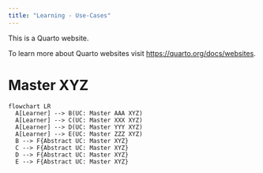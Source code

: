 ```yaml
---
title: "Learning - Use-Cases"
---
```


This is a Quarto website.

To learn more about Quarto websites visit <https://quarto.org/docs/websites>.

# Master XYZ

```mermaid
flowchart LR
  A[Learner] --> B(UC: Master AAA XYZ)
  A[Learner] --> C(UC: Master XXX XYZ)
  A[Learner] --> D(UC: Master YYY XYZ)
  A[Learner] --> E(UC: Master ZZZ XYZ)  
  B --> F{Abstract UC: Master XYZ}
  C --> F{Abstract UC: Master XYZ}
  D --> F{Abstract UC: Master XYZ}
  E --> F{Abstract UC: Master XYZ}
```
